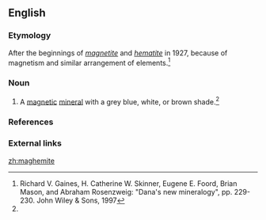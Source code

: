 ==English==

===Etymology===
After the beginnings of ''[[magnetite]]'' and ''[[hematite]]'' in 1927, because of magnetism and similar arrangement of elements.<ref name="New Dana">Richard V. Gaines, H. Catherine W. Skinner, Eugene E. Foord, Brian Mason, and Abraham Rosenzweig: "Dana's new mineralogy", pp. 229-230. John Wiley & Sons, 1997</ref>

===Noun===
{{en-noun|-}}

# {{context|mineralogy|lang=en}} A [[magnetic]] [[mineral]] with a grey blue, white, or brown shade.<ref name="New Dana"/>

===References===
<references/>

===External links===
{{projectlinks
 |pedia
 |page1 = Maghemite
}}

[[zh:maghemite]]